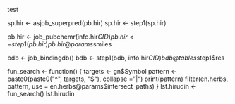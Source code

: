 

test

sp.hir <- asjob_superpred(pb.hir)
sp.hir <- step1(sp.hir)


pb.hir <- job_pubchemr(info.hir$CID)
pb.hir <- step1(pb.hir)
pb.hir@params$smiles


bdb <- job_bindingdb()
bdb <- step1(bdb, info.hir$CID)
bdb@tables$step1$res


fun_search <- function() {
  targets <- gn$Symbol
  pattern <- paste0(paste0("^", targets, "$"), collapse = "|")
  print(pattern)
  filter(en.herbs, pattern, use = en.herbs@params$intersect_paths)
}
lst.hirudin <- fun_search()
lst.hirudin
